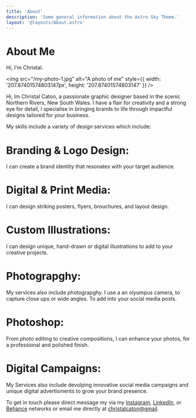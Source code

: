 ```yaml
---
title: 'About'
description: 'Some general information about the Astro Sky Theme.'
layout: '@layouts/About.astro'
---
```


# About Me

Hi, I'm Christal.

<img src="/my-photo-1.jpg" alt="A photo of me" style={{ width: '207.87401574803147px', height: '207.87401574803147' }} />

Hi, Im Christal Caton, a passionate graphic designer based in the scenic Northern Rivers, New South Wales. I have a flair for creativity and a strong eye for detail, I specialise in bringing brands to life through impactful designs tailored for your business. 

My skills include a variety of design services which include: 

# Branding & Logo Design:
I can create a brand identity that resonates with your target audience. 

# Digital & Print Media:
I can design striking posters, flyers, brouchures, and layout design. 

# Custom Illustrations:
I can design unique, hand-drawn or digital illustrations to add to your creative projects.

# Photograpghy:
My services also include photograpghy. I use a an olyumpus camera, to capture close ups or wide angles. To add into your social media posts. 

# Photoshop:
From photo editing to creative compositions, I can enhance your photos, for a professional and polished finish. 

# Digital Campaigns:
My Services also include devolping innovative social media campaigns and unique digital advertisments to grow your brand presence.  

To get in touch please direct message my via my [Instagram](https://www.instagram.com/christal_cu.8/), [LinkedIn](https://www.linkedin.com/in/christal-caton-73981818a/), or [Behance](https://www.linkedin.com/in/christal-caton-73981818a/) networks or email me directly at [christalcaton@gmail](mailto:christalcaton+website@gmail).

